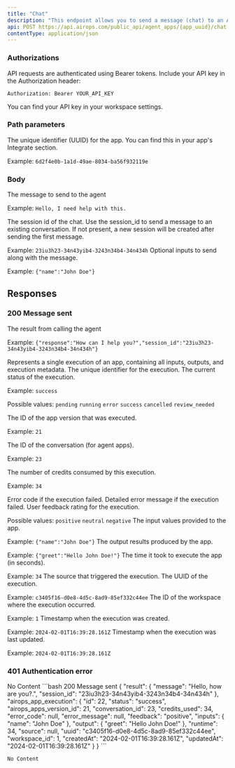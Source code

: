 ```yaml
---
title: "Chat"
description: "This endpoint allows you to send a message (chat) to an Agent app. You can include inputs with your message which will be passed to the app."
api: POST https://api.airops.com/public_api/agent_apps/{app_uuid}/chat
contentType: application/json
---
```

### Authorizations
<ParamField header="Authorization" type="string" required>
API requests are authenticated using Bearer tokens. Include your API key in the Authorization header:

`Authorization: Bearer YOUR_API_KEY`

You can find your API key in your workspace settings.
</ParamField>

### Path parameters
<ParamField path="app_uuid" type="string" format="uuid" required>
The unique identifier (UUID) for the app. You can find this in your app's Integrate section.

Example: `6d2f4e0b-1a1d-49ae-8034-ba56f932119e`
</ParamField>



### Body
<ParamField body="message" type="string" required>
The message to send to the agent

Example: `Hello, I need help with this.`
</ParamField>

<ParamField body="session_id" type="string">
The session id of the chat. Use the session_id to send a message to an existing conversation. If not present, a new session will be created after sending the first message.

Example: `23iu3h23-34n43yib4-3243n34b4-34n434h`
</ParamField>
<ParamField body="inputs" type="object" optional>
Optional inputs to send along with the message.

Example: `{"name":"John Doe"}`
<Expandable title=" properties">
<ParamField path="Other properties" type="any" optional/>
</Expandable>
</ParamField>
## Responses

### 200 Message sent

<Expandable title="Response body">
<ResponseField name="Response" type="object">
<ResponseField name="result" type="object" required>
  The result from calling the agent

  Example: `{"response":"How can I help you?","session_id":"23iu3h23-34n43yib4-3243n34b4-34n434h"}`
<Expandable title="properties">
 <ResponseField name="Other properties" type="any" optional/>
</Expandable>
</ResponseField>

<ResponseField name="airops_app_execution" type="object" required>
Represents a single execution of an app, containing all inputs, outputs, and execution metadata.
<Expandable title="properties">
  <ResponseField name="id" type="integer" required>
  The unique identifier for the execution.
  </ResponseField>
  <ResponseField name="status" type="string" required>
  The current status of the execution.

  Example: `success`

  Possible values: `pending` `running` `error` `success` `cancelled` `review_needed`
  </ResponseField>

  <ResponseField name="airops_apps_version_id" type="integer">
   The ID of the app version that was executed.

   Example: `21`
  </ResponseField>

  <ResponseField name="conversation_id" type="integer">
  The ID of the conversation (for agent apps).

  Example: `23`
  </ResponseField>

  <ResponseField name="credits_used" type="integer">
  The number of credits consumed by this execution.

  Example: `34`
</ResponseField>

  <ResponseField name="error_code" type="string | nullable">
  Error code if the execution failed.
  </ResponseField>

  <ResponseField name="error_message" type="string">
  Detailed error message if the execution failed.
  </ResponseField>
  <ResponseField name="feedback" type="string · enum | nullable">
  User feedback rating for the execution.

Possible values: `positive` `neutral` `negative`
</ResponseField>
  <ResponseField name="inputs" type="object">
  The input values provided to the app.

Example: `{"name":"John Doe"}`
</ResponseField>
  <ResponseField name="output" type="object | nullable">
  The output results produced by the app.

Example: `{"greet":"Hello John Doe!"}`
</ResponseField>
  <ResponseField name="runtime" type="integer | nullable">
  The time it took to execute the app (in seconds).

Example: `34`
</ResponseField>
  <ResponseField name="source" type="string | nullable">
  The source that triggered the execution.
  </ResponseField>
  <ResponseField name="uuid" type="string · uuid · min: 36 · max: 36" format="uuid">
  The UUID of the execution.

Example: `c3405f16-d0e8-4d5c-8ad9-85ef332c44ee`
</ResponseField>
  <ResponseField name="workspace_id" type="integer">
  The ID of the workspace where the execution occurred.

Example: `1`
</ResponseField>
  <ResponseField name="createdAt" type="string · date-time" format="date-time" required>
  Timestamp when the execution was created.

Example: `2024-02-01T16:39:28.161Z`
</ResponseField>
  <ResponseField name="updatedAt" type="string · date-time" format="date-time" required>
  Timestamp when the execution was last updated.

Example: `2024-02-01T16:39:28.161Z`
</ResponseField>
</Expandable>
</ResponseField>
</ResponseField>
</Expandable>

### 401 Authentication error
<Expandable>
No Content
</Expandable>


<ResponseExample>
```bash 200 Message sent
{
  "result": {
    "message": "Hello, how are you?.",
    "session_id": "23iu3h23-34n43yib4-3243n34b4-34n434h"
  },
  "airops_app_execution": {
    "id": 22,
    "status": "success",
    "airops_apps_version_id": 21,
    "conversation_id": 23,
    "credits_used": 34,
    "error_code": null,
    "error_message": null,
    "feedback": "positive",
    "inputs": {
      "name": "John Doe"
    },
    "output": {
      "greet": "Hello John Doe!"
    },
    "runtime": 34,
    "source": null,
    "uuid": "c3405f16-d0e8-4d5c-8ad9-85ef332c44ee",
    "workspace_id": 1,
    "createdAt": "2024-02-01T16:39:28.161Z",
    "updatedAt": "2024-02-01T16:39:28.161Z"
  }
}
```

```bash 401 Authentication error
No Content
```
</ResponseExample>

